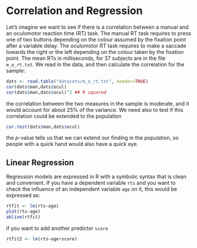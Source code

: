 # Correlation and Regression

Let's imagine we want to see if there is a correlation between a manual and an oculomotor reaction time (RT) task. The manual RT task requires to press one of two buttons depending on the colour assumed by the fixation point after a variable delay. The oculomotor RT task requires to make a saccade towards the right or the left depending on the colour taken by the fixation point. The mean RTs in milliseconds, for 37 subjects are in the file `m_o_rt.txt`. We read in the data, and then calculate the correlation for the sample:
```r
dats <- read.table("datasets/m_o_rt.txt", header=TRUE)
cor(dats$man,dats$ocul)
cor(dats$man,dats$ocul)^2 ## R squared
```
the correlation between the two measures in the sample is moderate, and it would account for about 25% of the variance. We need also to test if this correlation could be extended to the population
```r
cor.test(dats$man,dats$ocul)
```
the *p*-value tells us that we can extend our finding in the population, so people with a quick hand would also have a quick eye.


## Linear Regression

Regression models are expressed in R with a symbolic syntax that is clean and convenient. If you have a dependent variable `rts` and you want to check the influence of an independent variable `age` on it, this would be expressed as:
```r
rtfit <- lm(rts~age)
plot(rts~age)
abline(rtfit)
```
if you want to add another predictor `score`
```r
rtfit2 <- lm(rts~age+score)
```  


